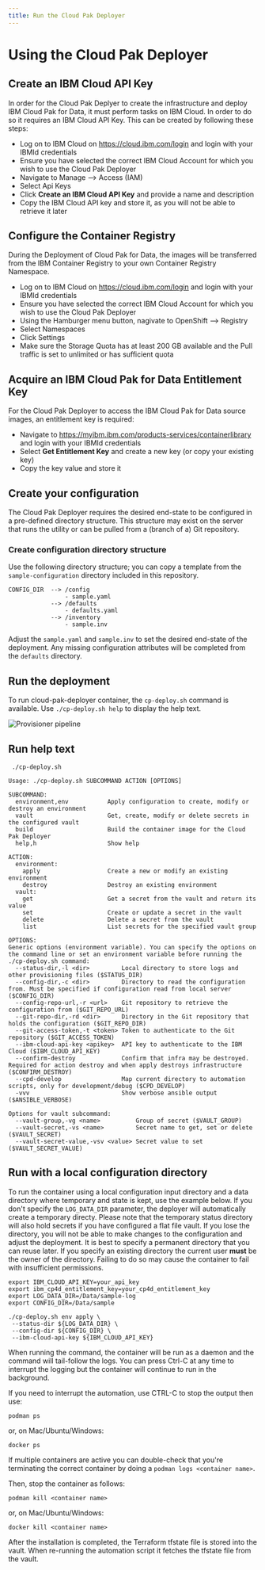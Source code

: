 ```yaml
---
title: Run the Cloud Pak Deployer
---
```


# Using the Cloud Pak Deployer

## Create an IBM Cloud API Key
In order for the Cloud Pak Deplyer to create the infrastructure and deploy IBM Cloud Pak for Data, it must perform tasks on IBM Cloud. In order to do so it requires an IBM Cloud API Key. This can be created by following these steps:
- Log on to IBM Cloud on https://cloud.ibm.com/login and login with your IBMId credentials
- Ensure you have selected the correct IBM Cloud Account for which you wish to use the Cloud Pak Deployer
- Navigate to Manage --> Access (IAM)
- Select Api Keys
- Click **Create an IBM Cloud API Key** and provide a name and description
- Copy the IBM Cloud API key and store it, as you will not be able to retrieve it later

## Configure the Container Registry
During the Deployment of Cloud Pak for Data, the images will be transferred from the IBM Container Registry to your own Container Registry Namespace.
- Log on to IBM Cloud on https://cloud.ibm.com/login and login with your IBMId credentials
- Ensure you have selected the correct IBM Cloud Account for which you wish to use the Cloud Pak Deployer
- Using the Hamburger menu button, nagivate to OpenShift --> Registry
- Select Namespaces
- Click Settings
- Make sure the Storage Quota has at least 200 GB available and the Pull traffic is set to unlimited or has sufficient quota 

## Acquire an IBM Cloud Pak for Data Entitlement Key
For the Cloud Pak Deployer to access the IBM Cloud Pak for Data source images, an entitlement key is required:
- Navigate to https://myibm.ibm.com/products-services/containerlibrary and login with your IBMId credentials
- Select **Get Entitlement Key** and create a new key (or copy your existing key)
- Copy the key value and store it

## Create your configuration
The Cloud Pak Deployer requires the desired end-state to be configured in a pre-defined directory structure. This structure may exist on the server that runs the utility or can be pulled from a (branch of a) Git repository. 

### Create configuration directory structure
Use the following directory structure; you can copy a template from the `sample-configuration` directory included in this repository.
```
CONFIG_DIR  --> /config
                - sample.yaml
            --> /defaults
                - defaults.yaml
            --> /inventory
                - sample.inv
```
Adjust the `sample.yaml` and `sample.inv` to set the desired end-state of the deployment. Any missing configuration attributes will be completed from the `defaults` directory.

## Run the deployment
To run cloud-pak-deployer container, the `cp-deploy.sh` command is available. Use `./cp-deploy.sh help` to display the help text.

![Provisioner pipeline](provisioning-process.png)

## Run help text
```
 ./cp-deploy.sh

Usage: ./cp-deploy.sh SUBCOMMAND ACTION [OPTIONS]

SUBCOMMAND:
  environment,env           Apply configuration to create, modify or destroy an environment
  vault                     Get, create, modify or delete secrets in the configured vault
  build                     Build the container image for the Cloud Pak Deployer
  help,h                    Show help

ACTION:
  environment:
    apply                   Create a new or modify an existing environment
    destroy                 Destroy an existing environment
  vault:
    get                     Get a secret from the vault and return its value
    set                     Create or update a secret in the vault
    delete                  Delete a secret from the vault
    list                    List secrets for the specified vault group

OPTIONS:
Generic options (environment variable). You can specify the options on the command line or set an environment variable before running the ./cp-deploy.sh command:
  --status-dir,-l <dir>         Local directory to store logs and other provisioning files ($STATUS_DIR)
  --config-dir,-c <dir>         Directory to read the configuration from. Must be specified if configuration read from local server ($CONFIG_DIR)
  --config-repo-url,-r <url>    Git repository to retrieve the configuration from ($GIT_REPO_URL)
  --git-repo-dir,-rd <dir>      Directory in the Git repository that holds the configuration ($GIT_REPO_DIR)
  --git-access-token,-t <token> Token to authenticate to the Git repository ($GIT_ACCESS_TOKEN)
  --ibm-cloud-api-key <apikey>  API key to authenticate to the IBM Cloud ($IBM_CLOUD_API_KEY)
  --confirm-destroy             Confirm that infra may be destroyed. Required for action destroy and when apply destroys infrastructure ($CONFIRM_DESTROY)
  --cpd-develop                 Map current directory to automation scripts, only for development/debug ($CPD_DEVELOP)
  -vvv                          Show verbose ansible output ($ANSIBLE_VERBOSE)

Options for vault subcommand:
  --vault-group,-vg <name>          Group of secret ($VAULT_GROUP)
  --vault-secret,-vs <name>         Secret name to get, set or delete ($VAULT_SECRET)
  --vault-secret-value,-vsv <value> Secret value to set ($VAULT_SECRET_VALUE)
```

## Run with a local configuration directory
To run the container using a local configuration input directory and a data directory where temporary and state is kept, use the example below. If you don't specify the `LOG_DATA_DIR` parameter, the deployer will automatically create a temporary directy. Please note that the temporary status directory will also hold secrets if you have configured a flat file vault. If you lose the directory, you will not be able to make changes to the configuration and adjust the deployment. It is best to specify a permanent directory that you can reuse later. If you specify an existing directory the current user **must** be the owner of the directory. Failing to do so may cause the container to fail with insufficient permissions.

```
export IBM_CLOUD_API_KEY=your_api_key
export ibm_cp4d_entitlement_key=your_cp4d_entitlement_key
export LOG_DATA_DIR=/Data/sample-log
export CONFIG_DIR=/Data/sample

./cp-deploy.sh env apply \
 --status-dir ${LOG_DATA_DIR} \
 --config-dir ${CONFIG_DIR} \
 --ibm-cloud-api-key ${IBM_CLOUD_API_KEY}
```

When running the command, the container will be run as a daemon and the command will tail-follow the logs. You can press Ctrl-C at any time to interrupt the logging but the container will continue to run in the background.

If you need to interrupt the automation, use CTRL-C to stop the output then use:
```
podman ps
```

or, on Mac/Ubuntu/Windows:
```
docker ps
```

If multiple containers are active you can double-check that you're terminating the correct container by doing a `podman logs <container name>`.

Then, stop the container as follows:
```
podman kill <container name>
```

or, on Mac/Ubuntu/Windows:
```
docker kill <container name>
```

After the installation is completed, the Terraform tfstate file is stored into the vault. When re-running the automation script it fetches the tfstate file from the vault.